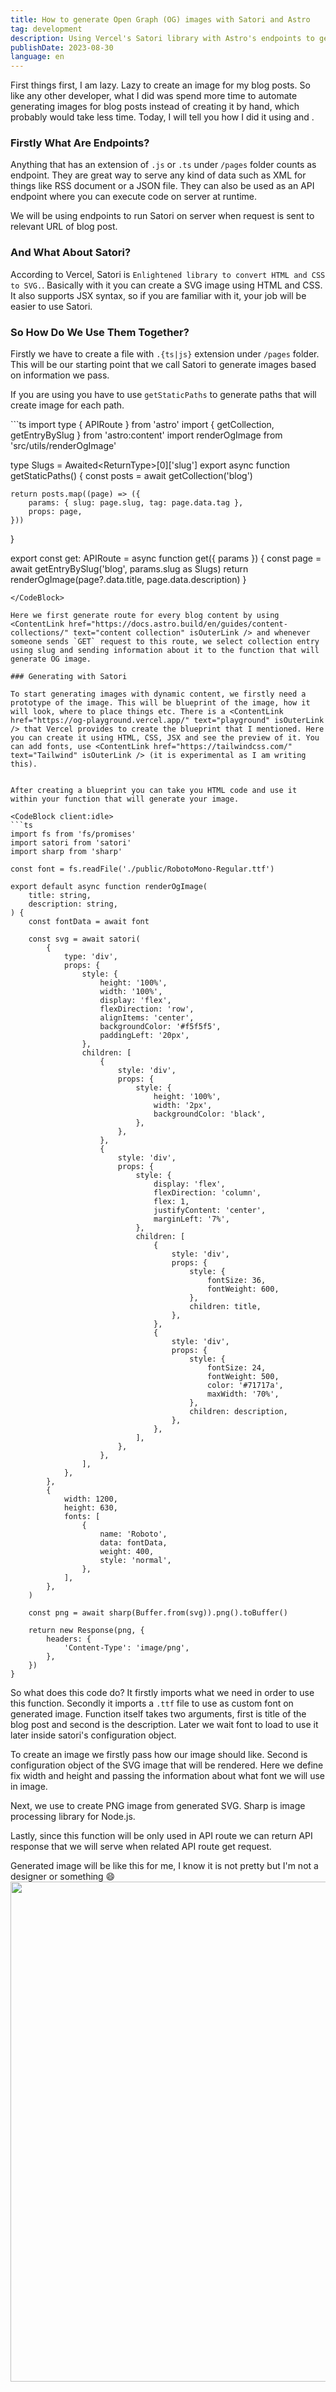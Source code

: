 ```yaml
---
title: How to generate Open Graph (OG) images with Satori and Astro
tag: development
description: Using Vercel's Satori library with Astro's endpoints to generate OG image to display when link is shared.
publishDate: 2023-08-30
language: en
---
```


First things first, I am lazy. Lazy to create an image for my blog posts. So like any other developer, what I did was spend more time to automate generating images for blog posts instead of creating it by hand, which probably would take less time. Today, I will tell you how I did it using <ContentLink href="https://github.com/vercel/satori" text="Vercel's Satori" isOutLink /> and <ContentLink href="https://docs.astro.build/en/core-concepts/endpoints/" text="Astro's endpoints" isOutLink />.

### Firstly What Are Endpoints?

Anything that has an extension of `.js` or `.ts` under `/pages` folder counts as endpoint. They are great way to serve any kind of data such as XML for things like RSS document or a JSON file. They can also be used as an API endpoint where you can execute code on server at runtime.

We will be using endpoints to run Satori on server when request is sent to relevant URL of blog post.

### And What About Satori?

According to Vercel, Satori is `Enlightened library to convert HTML and CSS to SVG.`. Basically with it you can create a SVG image using HTML and CSS. It also supports JSX syntax, so if you are familiar with it, your job will be easier to use Satori.

### So How Do We Use Them Together?

Firstly we have to create a file with `.{ts|js}` extension under `/pages` folder. This will be our starting point that we call Satori to generate images based on information we pass.

If you are using <ContentLink href="https://docs.astro.build/en/core-concepts/routing/#dynamic-routes" text="dynamic routes" isOuterLink /> you have to use `getStaticPaths` to generate paths that will create image for each path.

<CodeBlock client:idle>
```ts
import type { APIRoute } from 'astro'
import { getCollection, getEntryBySlug } from 'astro:content'
import renderOgImage from 'src/utils/renderOgImage'

type Slugs = Awaited<ReturnType<typeof getCollection>>[0]['slug']
export async function getStaticPaths() {
	const posts = await getCollection('blog')

	return posts.map((page) => ({
		params: { slug: page.slug, tag: page.data.tag },
		props: page,
	}))
}

export const get: APIRoute = async function get({ params }) {
	const page = await getEntryBySlug('blog', params.slug as Slugs)
	return renderOgImage(page?.data.title, page.data.description)
}
```
</CodeBlock>

Here we first generate route for every blog content by using <ContentLink href="https://docs.astro.build/en/guides/content-collections/" text="content collection" isOuterLink /> and whenever someone sends `GET` request to this route, we select collection entry using slug and sending information about it to the function that will generate OG image.

### Generating with Satori

To start generating images with dynamic content, we firstly need a prototype of the image. This will be blueprint of the image, how it will look, where to place things etc. There is a <ContentLink href="https://og-playground.vercel.app/" text="playground" isOuterLink /> that Vercel provides to create the blueprint that I mentioned. Here you can create it using HTML, CSS, JSX and see the preview of it. You can add fonts, use <ContentLink href="https://tailwindcss.com/" text="Tailwind" isOuterLink /> (it is experimental as I am writing this).


After creating a blueprint you can take you HTML code and use it within your function that will generate your image.

<CodeBlock client:idle>
```ts
import fs from 'fs/promises'
import satori from 'satori'
import sharp from 'sharp'

const font = fs.readFile('./public/RobotoMono-Regular.ttf')

export default async function renderOgImage(
	title: string,
	description: string,
) {
	const fontData = await font

	const svg = await satori(
		{
			type: 'div',
			props: {
				style: {
					height: '100%',
					width: '100%',
					display: 'flex',
					flexDirection: 'row',
					alignItems: 'center',
					backgroundColor: '#f5f5f5',
					paddingLeft: '20px',
				},
				children: [
					{
						style: 'div',
						props: {
							style: {
								height: '100%',
								width: '2px',
								backgroundColor: 'black',
							},
						},
					},
					{
						style: 'div',
						props: {
							style: {
								display: 'flex',
								flexDirection: 'column',
								flex: 1,
								justifyContent: 'center',
								marginLeft: '7%',
							},
							children: [
								{
									style: 'div',
									props: {
										style: {
											fontSize: 36,
											fontWeight: 600,
										},
										children: title,
									},
								},
								{
									style: 'div',
									props: {
										style: {
											fontSize: 24,
											fontWeight: 500,
											color: '#71717a',
											maxWidth: '70%',
										},
										children: description,
									},
								},
							],
						},
					},
				],
			},
		},
		{
			width: 1200,
			height: 630,
			fonts: [
				{
					name: 'Roboto',
					data: fontData,
					weight: 400,
					style: 'normal',
				},
			],
		},
	)

	const png = await sharp(Buffer.from(svg)).png().toBuffer()

	return new Response(png, {
		headers: {
			'Content-Type': 'image/png',
		},
	})
}
```
</CodeBlock>

So what does this code do? It firstly imports what we need in order to use this function. Secondly it imports a `.ttf` file to use as custom font on generated image. Function itself takes two arguments, first is title of the blog post and second is the description. Later we wait font to load to use it later inside satori's configuration object.

To create an image we firstly pass how our image should like. Second is configuration object of the SVG image that will be rendered. Here we define fix width and height and passing the information about what font we will use in image.

Next, we use <ContentLink href="https://www.npmjs.com/package/sharp" text="sharp" isOuterLink /> to create PNG image from generated SVG. Sharp is image processing library for Node.js.

Lastly, since this function will be only used in API route we can return API response that we will serve when related API route get request.

Generated image will be like this for me, I know it is not pretty but I'm not a designer or something 😄
<img src="/images/OG-image-example.png" width="800" class="mx-auto" />

